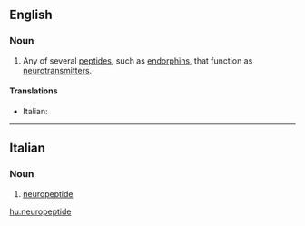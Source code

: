 ==English==

===Noun===
{{en-noun}}

# {{neurotransmitter}} Any of several [[peptide]]s, such as [[endorphin]]s, that function as [[neurotransmitter]]s.

====Translations====
{{trans-top|peptide that function as a neurotransmitter}}
* Italian: {{t-|it|neuropeptide|m}}
{{trans-mid}}
{{trans-bottom}}

----

==Italian==

===Noun===
{{it-noun|neuropeptid|m|e|i}}

# [[#English|neuropeptide]]

[[hu:neuropeptide]]